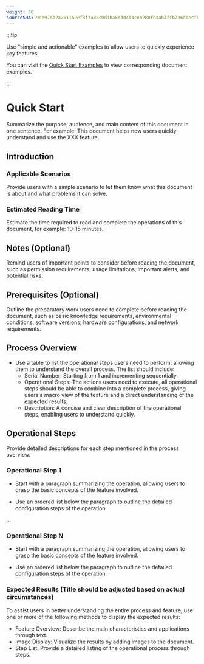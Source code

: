 ```yaml
---
weight: 30
sourceSHA: 9ce97db2a261169ef8f7488c0d1ba0d3d4d4ceb280feaab4ffb2b6ebecf631e9
---
```


:::tip

Use "simple and actionable" examples to allow users to quickly experience key features.

You can visit the [Quick Start Examples](https://product-doc-guide.alauda.cn/template/quick_start/example.html) to view corresponding document examples.

:::

# Quick Start

Summarize the purpose, audience, and main content of this document in one sentence. For example: This document helps new users quickly understand and use the XXX feature.

## Introduction

### Applicable Scenarios

Provide users with a simple scenario to let them know what this document is about and what problems it can solve.

### Estimated Reading Time

Estimate the time required to read and complete the operations of this document, for example: 10-15 minutes.

## Notes (Optional)

Remind users of important points to consider before reading the document, such as permission requirements, usage limitations, important alerts, and potential risks.

## Prerequisites (Optional)

Outline the preparatory work users need to complete before reading the document, such as basic knowledge requirements, environmental conditions, software versions, hardware configurations, and network requirements.

## Process Overview

- Use a table to list the operational steps users need to perform, allowing them to understand the overall process. The list should include:
  - Serial Number: Starting from 1 and incrementing sequentially.
  - Operational Steps: The actions users need to execute, all operational steps should be able to combine into a complete process, giving users a macro view of the feature and a direct understanding of the expected results.
  - Description: A concise and clear description of the operational steps, enabling users to understand quickly.

## Operational Steps

Provide detailed descriptions for each step mentioned in the process overview.

### Operational Step 1

- Start with a paragraph summarizing the operation, allowing users to grasp the basic concepts of the feature involved.

- Use an ordered list below the paragraph to outline the detailed configuration steps of the operation.

...

### Operational Step N

- Start with a paragraph summarizing the operation, allowing users to grasp the basic concepts of the feature involved.

- Use an ordered list below the paragraph to outline the detailed configuration steps of the operation.

### Expected Results (Title should be adjusted based on actual circumstances)

To assist users in better understanding the entire process and feature, use one or more of the following methods to display the expected results:

- Feature Overview: Describe the main characteristics and applications through text.
- Image Display: Visualize the results by adding images to the document.
- Step List: Provide a detailed listing of the operational process through steps.
